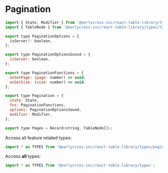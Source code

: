 
<Meta title="Types/Pagination" />

# Pagination

```javascript
import { State, Modifier } from '@earlycross-inc/react-table-library/types/common';
import { TableNode } from '@earlycross-inc/react-table-library/types/table';

export type PaginationOptions = {
  isServer?: boolean,
};

export type PaginationOptionsSound = {
  isServer: boolean,
};

export type PaginationFunctions = {
  onSetPage: (page: number) => void,
  onSetSize: (size: number) => void,
};

export type Pagination = {
  state: State,
  fns: PaginationFunctions,
  options: PaginationOptionsSound,
  modifier: Modifier,
};

export type Pages = Record<string, TableNode[]>;
```

Access all feature related types:

```javascript
import * as TYPES from '@earlycross-inc/react-table-library/types/pagination';
```

Access **all** types:

```javascript
import * as TYPES from '@earlycross-inc/react-table-library/types';
```
